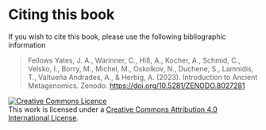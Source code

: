 # Citing this book  {.unnumbered}


If you wish to cite this book, please use the following bibliographic information

> Fellows Yates, J. A., Warinner, C., Hiß, A., Kocher, A., Schmid, C., Velsko, I., Borry, M., Michel, M., Oskolkov, N., Duchene, S., Lamnidis, T., Valtueña Andrades,  A., & Herbig, A. (2023). Introduction to Ancient Metagenomics. Zenodo. [https://doi.org/10.5281/ZENODO.8027281](https://doi.org/10.5281/ZENODO.8027281)

<!-- TODO Update authors after each summer school -->

<a rel="license" href="http://creativecommons.org/licenses/by/4.0/"><img alt="Creative Commons Licence" style="border-width:0" src="https://i.creativecommons.org/l/by/4.0/88x31.png" /></a><br />This work is licensed under a <a rel="license" href="http://creativecommons.org/licenses/by/4.0/">Creative Commons Attribution 4.0 International License</a>.